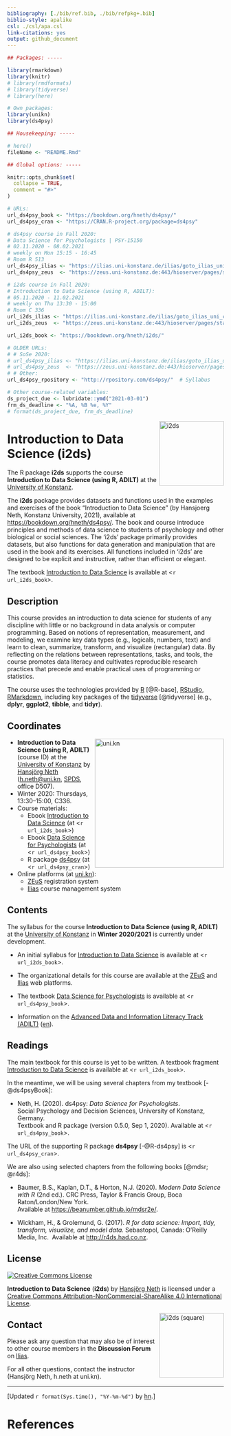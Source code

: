 ```yaml
---
bibliography: [./bib/ref.bib, ./bib/refpkg+.bib]
biblio-style: apalike
csl: ./csl/apa.csl
link-citations: yes
output: github_document
---
```


<!-- README.md is generated from README.Rmd. Please edit the .Rmd file. -->

```r
## Packages: ----- 

library(rmarkdown)
library(knitr)
# library(rmdformats)
# library(tidyverse)
# library(here)

# Own packages: 
library(unikn)
library(ds4psy)

## Housekeeping: -----

# here()
fileName <- "README.Rmd"

## Global options: ----- 

knitr::opts_chunk$set(
  collapse = TRUE,
  comment = "#>"
)
```

```r
# URLs: 
url_ds4psy_book <- "https://bookdown.org/hneth/ds4psy/"
url_ds4psy_cran <- "https://CRAN.R-project.org/package=ds4psy"

# ds4psy course in Fall 2020:
# Data Science for Psychologists | PSY-15150 
# 02.11.2020 - 08.02.2021
# weekly on Mon	15:15 - 16:45
# Room R 513
url_ds4psy_ilias <- "https://ilias.uni-konstanz.de/ilias/goto_ilias_uni_crs_1077327.html"  # ds4psy
url_ds4psy_zeus  <- "https://zeus.uni-konstanz.de:443/hioserver/pages/startFlow.xhtml?_flowId=detailView-flow&unitId=5101&periodId=181" 

# i2ds course in Fall 2020: 
# Introduction to Data Science (using R, ADILT): 
# 05.11.2020 - 11.02.2021
# weekly on Thu	13:30 - 15:00
# Room C 336 
url_i2ds_ilias <- "https://ilias.uni-konstanz.de/ilias/goto_ilias_uni_crs_1077339.html"
url_i2ds_zeus  <- "https://zeus.uni-konstanz.de:443/hioserver/pages/startFlow.xhtml?_flowId=detailView-flow&unitId=86706&periodId=181" 

url_i2ds_book <- "https://bookdown.org/hneth/i2ds/" 

# OLDER URLs:
# # SoSe 2020:
# url_ds4psy_ilias <- "https://ilias.uni-konstanz.de/ilias/goto_ilias_uni_crs_979923.html"
# url_ds4psy_zeus  <- "https://zeus.uni-konstanz.de:443/hioserver/pages/startFlow.xhtml?_flowId=detailView-flow&unitId=5101&periodId=173"
# # Other:
url_ds4psy_rpository <- "http://rpository.com/ds4psy/"  # Syllabus

# Other course-related variables:
ds_project_due <- lubridate::ymd("2021-03-01")
frm_ds_deadline <- "%A, %B %e, %Y"
# format(ds_project_due, frm_ds_deadline)
```

<!-- badges: start: -->
<!-- badges: end. -->

<!-- i2ds logo: -->  
<!-- ![](i2ds_logo_1.png) --> 
<a href="https://www.spds.uni-konstanz.de/">
<img src = "./inst/images/i2ds_logo_1.png" alt = "i2ds" align = "right" width = "150" style = "width: 150px; float: right; border:15;"/>
</a>

# Introduction to Data Science (i2ds) 

The R package **i2ds** supports the course **Introduction to Data Science (using R, ADILT)** at the [University of Konstanz](https://www.uni-konstanz.de/en/). 

<!-- From package description: -->

The **i2ds** package provides datasets and functions used in the examples and exercises of the book "Introduction to Data Science" (by Hansjoerg Neth, Konstanz University, 2021), available at <https://bookdown.org/hneth/ds4psy/>. 
The book and course introduce principles and methods of data science to students of psychology and other biological or social sciences. The 'i2ds' package primarily provides datasets, but also functions for data generation and manipulation that are used in the book and its exercises. All functions included in 'i2ds' are designed to be explicit and instructive, rather than efficient or elegant. 

The textbook [Introduction to Data Science](`r url_i2ds_book`) is available at <`r url_i2ds_book`>. 


## Description

<!-- Abstract: [2020-09-17]  -->

<!-- Contents: -->

This course provides an introduction to data science for students of any discipline with little or no background in data analysis or computer programming. 
Based on notions of representation, measurement, and modeling, we examine key data types (e.g., logicals, numbers, text) and learn to clean, summarize, transform, and visualize (rectangular) data. By reflecting on the relations between representations, tasks, and tools, the course promotes data literacy and cultivates reproducible research practices that precede and enable practical uses of programming or statistics.  

<!-- Tools/technology: -->

The course uses the technologies provided by [R](https://www.r-project.org/) [@R-base], [RStudio](https://rstudio.com/), [RMarkdown](https://rmarkdown.rstudio.com/), including key packages of the [tidyverse](https://www.tidyverse.org/) [@tidyverse] (e.g., **dplyr**, **ggplot2**, **tibble**, and **tidyr**). 


## Coordinates

<!-- uni.kn logo and link: -->

<!-- ![](./inst/images/uniKn_logo.png) --> 
<a href = "https://www.uni-konstanz.de/en/">
<img src = "./inst/images/uniKn_logo.png" alt = "uni.kn" align = "right" width = "300px" style = "width: 300px; float: right; border: 20px;"/>
<!-- <img src = "./inst/images/uniKn_logo_s.png" alt = "uni.kn" style = "float: right; border:20;"/> --> 
</a>


<!-- Winter 2020/2021: -->

* **Introduction to Data Science (using R, ADILT)** (course ID) 
at the [University of Konstanz](https://www.uni-konstanz.de/en/) 
by [Hansjörg Neth](https://neth.de/) (<h.neth@uni.kn>, [SPDS](https://www.spds.uni-konstanz.de/), office D507). 
* Winter 2020: Thursdays, 13:30--15:00, C336. 
* Course materials: 
    - Ebook [Introduction to Data Science](`r url_i2ds_book`) (at <`r url_i2ds_book`>) 
    - Ebook [Data Science for Psychologists](`r url_ds4psy_book`) (at <`r url_ds4psy_book`>) 
    - R package [ds4psy](`r url_ds4psy_cran`) (at <`r url_ds4psy_cran`>) 

* Online platforms (at [uni.kn](https://www.uni-konstanz.de/en/)): 
    - [ZEuS](`r url_i2ds_zeus`) registration system  
    - [Ilias](`r url_i2ds_ilias`) course management system  

<!-- Add blank line. --> 



## Contents 

The syllabus for the course **Introduction to Data Science (using R, ADILT)** at the [University of Konstanz](https://www.uni-konstanz.de/en/) in **Winter&nbsp;2020/2021** is currently under development. 

- An initial syllabus for [Introduction to Data Science](`r url_i2ds_book`) is available at <`r url_i2ds_book`>. 

- The organizational details for this course are available at the [ZEuS](`r url_i2ds_zeus`) and [Ilias](`r url_i2ds_ilias`) web platforms. 

- The textbook [Data Science for Psychologists](`r url_ds4psy_book`) is available at <`r url_ds4psy_book`>. 

- Information on the [Advanced Data and Information Literacy Track (ADILT)](https://www.uni-konstanz.de/lehren/adilt-projekt/) ([en](https://www.uni-konstanz.de/en/teaching/adilt/)).  


<!-- Add blank line. --> 


## Readings 

The main textbook for this course is yet to be written. 
A textbook fragment [Introduction to Data Science](`r url_i2ds_book`) is available at <`r url_i2ds_book`>. 

In the meantime, we will be using several chapters from my textbook [-@ds4psyBook]: 

- Neth, H. (2020). ds4psy: _Data Science for Psychologists_.  
Social Psychology and Decision Sciences, University of Konstanz, Germany.  
Textbook and R package (version 0.5.0, Sep 1, 2020). 
Available at <`r url_ds4psy_book`>.  

The URL of the supporting R package **ds4psy** [-@R-ds4psy] is <`r url_ds4psy_cran`>. 


We are also using selected chapters from the following books [@mdsr; @r4ds]: 

- Baumer, B.S., Kaplan, D.T., & Horton, N.J. (2020). _Modern Data Science with R_ (2nd ed.).
CRC Press, Taylor & Francis Group, Boca Raton/London/New York.  
Available at <https://beanumber.github.io/mdsr2e/>.  

- Wickham, H., & Grolemund, G. (2017). _R for data science: Import, tidy, transform, visualize, and model data._ 
Sebastopol, Canada: O'Reilly Media, Inc. 
Available at <http://r4ds.had.co.nz>.  


## License

<!-- (a) Use online image: -->

<a rel="license" href="https://creativecommons.org/licenses/by-nc-sa/4.0/"><img alt="Creative Commons License" style="border-width:0" src="https://i.creativecommons.org/l/by-nc-sa/4.0/88x31.png" /></a>

<!-- (b) Use local image: -->

<!-- <a rel="license" href="https://creativecommons.org/licenses/by-nc-sa/4.0/"><img alt="Creative Commons License" style="border-width:0" src = "./images/CC_BY_NC_SA.png" /></a> -->



<!-- License text:  -->

<span xmlns:dct="http://purl.org/dc/terms/" property="dct:title">**Introduction to Data Science** (**i2ds**)</span> by <a xmlns:cc="http://creativecommons.org/ns#" href="https://neth.de" property="cc:attributionName" rel="cc:attributionURL">Hansjörg Neth</a> is licensed under a <a rel="license" href="https://creativecommons.org/licenses/by-nc-sa/4.0/">Creative Commons Attribution-NonCommercial-ShareAlike 4.0 International License</a>. 


<!-- i2ds logo: -->  
<!-- ![](i2ds_logo_2.png) --> 
<a href="https://www.spds.uni-konstanz.de/">
<img src = "./inst/images/i2ds_logo_2.png" alt = "i2ds (square)" align = "right" width = "150" style = "width: 150px; float: right; border:15;"/>
</a>


## Contact

Please ask any question that may also be of interest to other course members in the **Discussion Forum** on [Ilias](`r url_i2ds_ilias`).  

For all other questions, contact 
the instructor (Hansjörg Neth, h.neth at uni.kn). 


<!-- Footer: -->

----- 

<!-- Update note: -->

[Updated `r format(Sys.time(), "%Y-%m-%d")` by [hn](https://neth.de).]  


<!-- Automatic references: -->

# References

<!-- eof. -->
